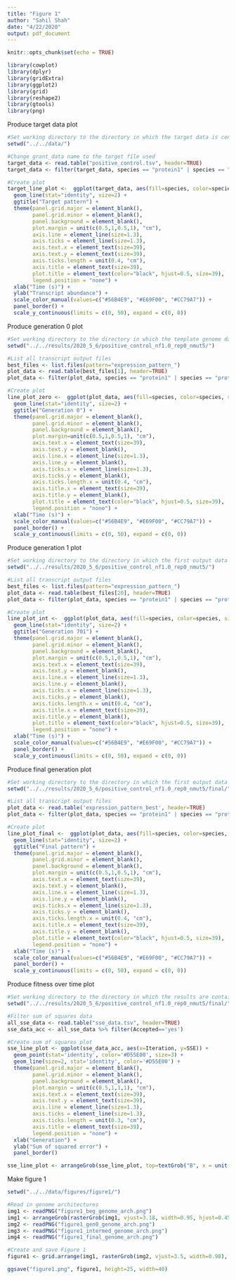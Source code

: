 ```yaml
---
title: "Figure 1"
author: "Sahil Shah"
date: "4/22/2020"
output: pdf_document
---
```


```r
knitr::opts_chunk$set(echo = TRUE)

library(cowplot)
library(dplyr)
library(gridExtra)
library(ggplot2)
library(grid)
library(reshape2)
library(gtools)
library(png)
```

Produce target data plot

```r

#Set working directory to the directory in which the target data is contained in 
setwd("../../data/")

#Change grant_data name to the target file used
target_data <- read.table("positive_control.tsv", header=TRUE)
target_data <- filter(target_data, species == "protein1" | species == "protein2" | species == "protein3")

#Create plot
target_line_plot <-  ggplot(target_data, aes(fill=species, color=species, size=species, x=time, y=transcript)) +
  geom_line(stat="identity", size=2) + 
  ggtitle("Target pattern") + 
  theme(panel.grid.major = element_blank(), 
        panel.grid.minor = element_blank(), 
        panel.background = element_blank(), 
        plot.margin = unit(c(0.5,1,0.5,1), "cm"), 
        axis.line = element_line(size=1.3), 
        axis.ticks = element_line(size=1.3), 
        axis.text.x = element_text(size=39), 
        axis.text.y = element_text(size=39), 
        axis.ticks.length = unit(0.4, "cm"),
        axis.title = element_text(size=39), 
        plot.title = element_text(color="black", hjust=0.5, size=39), 
        legend.position = "none") + 
  xlab("Time (s)") + 
  ylab("Transcript abundance") + 
  scale_color_manual(values=c("#56B4E9", "#E69F00", "#CC79A7")) + 
  panel_border() + 
  scale_y_continuous(limits = c(0, 50), expand = c(0, 0))

```

Produce generation 0 plot

```r

#Set working directory to the directory in which the template genome data is contained in 
setwd("../../results/2020_5_6/positive_control_nf1.0_rep0_nmut5/")

#List all transcript output files
best_files <- list.files(pattern="expression_pattern_")
plot_data <- read.table(best_files[1], header=TRUE)
plot_data <- filter(plot_data, species == "protein1" | species == "protein2" | species == "protein3")

#Create plot
line_plot_zero <-  ggplot(plot_data, aes(fill=species, color=species, size=species, x=time, y=transcript)) +
  geom_line(stat="identity", size=2) + 
  ggtitle("Generation 0") + 
  theme(panel.grid.major = element_blank(), 
        panel.grid.minor = element_blank(), 
        panel.background = element_blank(), 
        plot.margin=unit(c(0.5,1,0.5,1), "cm"), 
        axis.text.x = element_text(size=39), 
        axis.text.y = element_blank(), 
        axis.line.x = element_line(size=1.3), 
        axis.line.y = element_blank(), 
        axis.ticks.x = element_line(size=1.3),
        axis.ticks.y = element_blank(), 
        axis.ticks.length.x = unit(0.4, "cm"),
        axis.title.x = element_text(size=39), 
        axis.title.y = element_blank(),
        plot.title = element_text(color="black", hjust=0.5, size=39), 
        legend.position = "none") + 
  xlab("Time (s)") + 
  scale_color_manual(values=c("#56B4E9", "#E69F00", "#CC79A7")) + 
  panel_border() +
  scale_y_continuous(limits = c(0, 50), expand = c(0, 0))

```

Produce generation 1 plot
```r

#Set working directory to the directory in which the first output data is contained in 
setwd("../../results/2020_5_6/positive_control_nf1.0_rep0_nmut5/")

#List all transcript output files
best_files <- list.files(pattern="expression_pattern_")
plot_data <- read.table(best_files[20], header=TRUE)
plot_data <- filter(plot_data, species == "protein1" | species == "protein2" | species == "protein3")

#Create plot
line_plot_int <-  ggplot(plot_data, aes(fill=species, color=species, size=species, x=time, y=transcript)) +
  geom_line(stat="identity", size=2) + 
  ggtitle("Generation 701") + 
  theme(panel.grid.major = element_blank(), 
        panel.grid.minor = element_blank(), 
        panel.background = element_blank(), 
        plot.margin = unit(c(0.5,1,0.5,1), "cm"), 
        axis.text.x = element_text(size=39), 
        axis.text.y = element_blank(), 
        axis.line.x = element_line(size=1.3), 
        axis.line.y = element_blank(), 
        axis.ticks.x = element_line(size=1.3),
        axis.ticks.y = element_blank(), 
        axis.ticks.length.x = unit(0.4, "cm"),
        axis.title.x = element_text(size=39), 
        axis.title.y = element_blank(),
        plot.title = element_text(color="black", hjust=0.5, size=39), 
        legend.position = "none") + 
  xlab("Time (s)") + 
  scale_color_manual(values=c("#56B4E9", "#E69F00", "#CC79A7")) + 
  panel_border() + 
  scale_y_continuous(limits = c(0, 50), expand = c(0, 0))

```
Produce final generation plot
```r

#Set working directory to the directory in which the first output data is contained in 
setwd("../../results/2020_5_6/positive_control_nf1.0_rep0_nmut5/final/")

#List all transcript output files
plot_data <- read.table('expression_pattern_best', header=TRUE)
plot_data <- filter(plot_data, species == "protein1" | species == "protein2" | species == "protein3")

#Create plot
line_plot_final <-  ggplot(plot_data, aes(fill=species, color=species, size=species, x=time, y=transcript)) +
  geom_line(stat="identity", size=2) + 
  ggtitle("Final pattern") + 
  theme(panel.grid.major = element_blank(), 
        panel.grid.minor = element_blank(), 
        panel.background = element_blank(), 
        plot.margin = unit(c(0.5,1,0.5,1), "cm"), 
        axis.text.x = element_text(size=39), 
        axis.text.y = element_blank(),
        axis.line.x = element_line(size=1.3), 
        axis.line.y = element_blank(), 
        axis.ticks.x = element_line(size=1.3),
        axis.ticks.y = element_blank(), 
        axis.ticks.length.x = unit(0.4, "cm"),
        axis.title.x = element_text(size=39), 
        axis.title.y = element_blank(),
        plot.title = element_text(color="black", hjust=0.5, size=39), 
        legend.position = "none") + 
  xlab("Time (s)") + 
  scale_color_manual(values=c("#56B4E9", "#E69F00", "#CC79A7")) + 
  panel_border() + 
  scale_y_continuous(limits = c(0, 50), expand = c(0, 0))
```
Produce fitness over time plot
```r

#Set working directory to the directory in which the results are contained in
setwd("../../results/2020_5_6/positive_control_nf1.0_rep0_nmut5/final/")

#Filter sum of squares data
all_sse_data <- read.table("sse_data.tsv", header=TRUE)
sse_data_acc <- all_sse_data %>% filter(Accepted=='yes')

#Create sum of squares plot
sse_line_plot <- ggplot(sse_data_acc, aes(x=Iteration, y=SSE)) + 
  geom_point(stat='identity', color='#D55E00', size=3) + 
  geom_line(size=2, stat='identity', color='#D55E00') + 
  theme(panel.grid.major = element_blank(), 
        panel.grid.minor = element_blank(), 
        panel.background = element_blank(), 
        plot.margin = unit(c(0.5,1,1,1), "cm"), 
        axis.text.x = element_text(size=39), 
        axis.text.y = element_text(size=39), 
        axis.line = element_line(size=1.3), 
        axis.ticks = element_line(size=1.3), 
        axis.ticks.length = unit(0.3, "cm"),
        axis.title = element_text(size=39),
        legend.position = "none") +
  xlab("Generation") + 
  ylab("Sum of squared error") + 
  panel_border()

sse_line_plot <- arrangeGrob(sse_line_plot, top=textGrob("B", x = unit(0, "npc"), y=unit(1, "npc"), just=c("left","top"), gp=gpar(col="black", font="bold", fontsize=60, fontfamily="Arial")))

```
Make figure 1
```r

setwd("../../data/figures/figure1/")

#Read in genome architectures
img1 <- readPNG("figure1_beg_genome_arch.png")
img1 <- arrangeGrob(rasterGrob(img1, vjust=3.18, width=0.95, hjust=0.45), top=textGrob("A", x = unit(0, "npc"), y=unit(-8.5, "npc"), just=c("left","top"), gp=gpar(col="black", font="bold", fontsize=60, fontfamily="Arial")))
img2 <- readPNG("figure1_gen0_genome_arch.png")
img3 <- readPNG("figure1_intermed_genome_arch.png")
img4 <- readPNG("figure1_final_genome_arch.png")

#Create and save Figure 1
figure1 <- grid.arrange(img1, rasterGrob(img2, vjust=3.5, width=0.98), rasterGrob(img3, vjust=3.71, width=0.98), rasterGrob(img4, vjust=3.74, width=0.99), target_line_plot, line_plot_zero, line_plot_int, line_plot_final, sse_line_plot, layout_matrix=rbind(c(1,2,3,4), c(5,6,7,8), c(9,9,9,9)), widths=c(2.3,2,2,2))

ggsave("figure1.png", figure1, height=25, width=40)

```
